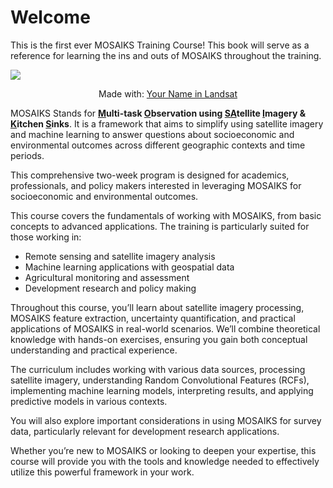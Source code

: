 # Welcome {.unnumbered}

This is the first ever MOSAIKS Training Course! This book will serve as a reference for learning the ins and outs of MOSAIKS throughout the training.

![](images/mosaiks-in-landsat.png){style="margin-top: 0px; margin-bottom: 0px;"}

<div style="text-align: center;">
Made with: [Your Name in Landsat](https://landsat.gsfc.nasa.gov/apps/YourNameInLandsat-main/)
</div>

MOSAIKS Stands for **<ins>M</ins>ulti-task <ins>O</ins>bservation using <ins>SA</ins>tellite <ins>I</ins>magery & <ins>K</ins>itchen <ins>S</ins>inks**. It is a framework that aims to simplify using satellite imagery and machine learning to answer questions about socioeconomic and environmental outcomes across different geographic contexts and time periods.

This comprehensive two-week program is designed for academics, professionals, and policy makers interested in leveraging MOSAIKS for socioeconomic and environmental outcomes.

This course covers the fundamentals of working with MOSAIKS, from basic concepts to advanced applications. The training is particularly suited for those working in:

- Remote sensing and satellite imagery analysis
- Machine learning applications with geospatial data
- Agricultural monitoring and assessment
- Development research and policy making

Throughout this course, you'll learn about satellite imagery processing, MOSAIKS feature extraction, uncertainty quantification, and practical applications of MOSAIKS in real-world scenarios. We'll combine theoretical knowledge with hands-on exercises, ensuring you gain both conceptual understanding and practical experience.

The curriculum includes working with various data sources, processing satellite imagery, understanding Random Convolutional Features (RCFs), implementing machine learning models, interpreting results, and applying predictive models in various contexts. 

You will also explore important considerations in using MOSAIKS for survey data, particularly relevant for development research applications.

Whether you're new to MOSAIKS or looking to deepen your expertise, this course will provide you with the tools and knowledge needed to effectively utilize this powerful framework in your work.